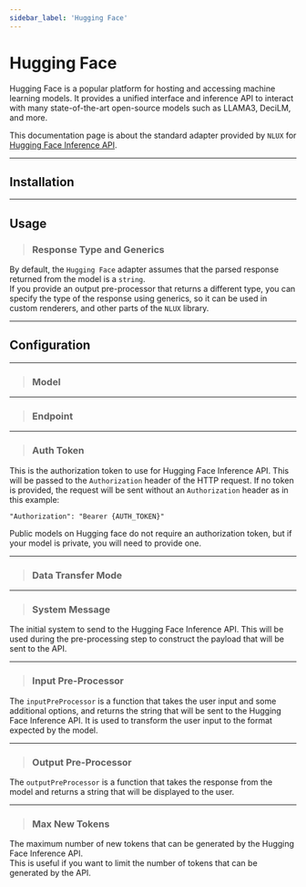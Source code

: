 ```yaml
---
sidebar_label: 'Hugging Face'
---
```
















# Hugging Face

Hugging Face is a popular platform for hosting and accessing machine learning models. It provides a unified
interface and inference API to interact with many state-of-the-art open-source models such as LLAMA3, DeciLM,
and more.

This documentation page is about the standard adapter provided by `NLUX` for [Hugging Face Inference API](https://huggingface.co/inference-endpoints/serverless).

---

## Installation

<PlatformSelector reactJs={InstallationReactJs} javascript={InstallationJavaScript}/>

---

## Usage

<PlatformSelector reactJs={UsageReactJs} javascript={UsageJavaScript}/>

> ### Response Type and Generics

By default, the `Hugging Face` adapter assumes that the parsed response returned from the model is a `string`.<br />
If you provide an output pre-processor that returns a different type, you can specify the type of the response using
generics, so it can be used in custom renderers, and other parts of the `NLUX` library.

<PlatformSelector reactJs={UsageWithGenericsReactJs} javascript={UsageWithGenericsJavaScript}/>

---

## Configuration

<PlatformSection reactJs={ConfigReactJs} javascript={ConfigJavaScript}/>

---

> ### Model

<PlatformSelector reactJs={ConfigModelReactJs} javascript={ConfigModelJavaScript}/>

---

> ### Endpoint

<PlatformSelector reactJs={ConfigEndpointReactJs} javascript={ConfigEndpointJavaScript}/>

---

> ### Auth Token

This is the authorization token to use for Hugging Face Inference API.
This will be passed to the `Authorization` header of the HTTP request.
If no token is provided, the request will be sent without an `Authorization` header as in this example:

```
"Authorization": "Bearer {AUTH_TOKEN}"
```

Public models on Hugging face do not require an authorization token, but if your model is private, you will
need to provide one.

<PlatformSelector reactJs={ConfigAuthTokenReactJs} javascript={ConfigAuthTokenJavaScript}/>

---

> ### Data Transfer Mode

<PlatformSelector reactJs={ConfigDataTransferModeReactJs} javascript={ConfigDataTransferModeJavaScript}/>

---

> ### System Message

The initial system to send to the Hugging Face Inference API.
This will be used during the pre-processing step to construct the payload that will be sent to the API.

<PlatformSelector reactJs={ConfigSystemMessageReactJs} javascript={ConfigSystemMessageJavaScript}/>

---

> ### Input Pre-Processor

The `inputPreProcessor` is a function that takes the user input and some additional options, and returns
the string that will be sent to the Hugging Face Inference API. It is used to transform the user input
to the format expected by the model.

<PlatformSelector reactJs={ConfigInputPreProcessorReactJs} javascript={ConfigInputPreProcessorJavaScript}/>

---

> ### Output Pre-Processor

The `outputPreProcessor` is a function that takes the response from the model and returns a string that
will be displayed to the user.

<PlatformSelector reactJs={ConfigOutputPreProcessorReactJs} javascript={ConfigOutputPreProcessorJavaScript}/>

---

> ### Max New Tokens

The maximum number of new tokens that can be generated by the Hugging Face Inference API.<br />
This is useful if you want to limit the number of tokens that can be generated by the API.

<PlatformSelector reactJs={ConfigMaxNewTokensReactJs} javascript={ConfigMaxNewTokensJavaScript}/>

